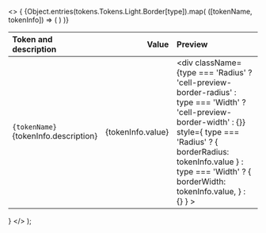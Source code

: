 
  <>
    {
      <table className="docs my-6">
        <thead>
          <tr>
            <th align="left">Token and description</th>
            <th align="right">
              <span className="pr-4">Value</span>
            </th>
            <th className="hidden sm:table-cell" align="left">
              Preview
            </th>
          </tr>
        </thead>
        <tbody>
          {Object.entries(tokens.Tokens.Light.Border[type]).map(
            ([tokenName, tokenInfo]) => (
              <tr key={tokenName}>
                <td className="w-full">
                  <div className="cell-tokens-name">
                    <code className="font-medium">{tokenName}</code>
                    <div className="cell-description-tokens">
                      {tokenInfo.description}
                    </div>
                  </div>
                </td>
                <td>
                  <div className="cell-value-scale" align="right">
                    {tokenInfo.value}
                  </div>
                </td>
                <td className="hidden sm:table-cell">
                  <div
                    className={type === 'Radius'
                      ? 'cell-preview-border-radius'
                      : type === 'Width'
                      ? 'cell-preview-border-width'
                      : {}}
                    style={
                      type === 'Radius'
                      ? { borderRadius: tokenInfo.value }
                      : type === 'Width'
                      ? { borderWidth: tokenInfo.value, }
                      : {}
                    }
                  ></div>
                </td>
              </tr>
            )
          )}
        </tbody>
      </table>
    }
  </>
);

